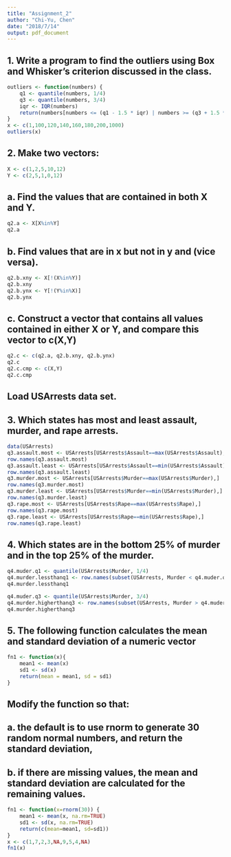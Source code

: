 ```yaml
---
title: "Assignment_2"
author: "Chi-Yu, Chen"
date: "2018/7/14"
output: pdf_document
---
```


## 1. Write a program to find the outliers using Box and Whisker’s criterion discussed in the class.

```r
outliers <- function(numbers) {
    q1 <- quantile(numbers, 1/4)
    q3 <- quantile(numbers, 3/4)
    iqr <- IQR(numbers)
    return(numbers[numbers <= (q1 - 1.5 * iqr) | numbers >= (q3 + 1.5 * iqr)])
}
x <- c(1,100,120,140,160,180,200,1000)
outliers(x)
```

## 2. Make two vectors:
```r
X <- c(1,2,5,10,12)
Y <- c(2,5,1,0,12)
```
##   a. Find the values that are contained in both X and Y.

```r
q2.a <- X[X%in%Y]
q2.a
```

##   b. Find values that are in x but not in y and (vice versa).

```r
q2.b.xny <- X[!(X%in%Y)]
q2.b.xny
q2.b.ynx <- Y[!(Y%in%X)]
q2.b.ynx
```

##   c. Construct a vector that contains all values contained in either X or Y, and compare this vector to c(X,Y)

```r
q2.c <- c(q2.a, q2.b.xny, q2.b.ynx)
q2.c
q2.c.cmp <- c(X,Y)
q2.c.cmp
```

## Load USArrests data set.
## 3. Which states has most and least assault, murder, and rape arrests.

```r
data(USArrests)
q3.assault.most <- USArrests[USArrests$Assault==max(USArrests$Assault),]
row.names(q3.assault.most)
q3.assault.least <- USArrests[USArrests$Assault==min(USArrests$Assault),]
row.names(q3.assault.least)
q3.murder.most <- USArrests[USArrests$Murder==max(USArrests$Murder),]
row.names(q3.murder.most)
q3.murder.least <- USArrests[USArrests$Murder==min(USArrests$Murder),]
row.names(q3.murder.least)
q3.rape.most <- USArrests[USArrests$Rape==max(USArrests$Rape),]
row.names(q3.rape.most)
q3.rape.least <- USArrests[USArrests$Rape==min(USArrests$Rape),]
row.names(q3.rape.least) 
```

## 4. Which states are in the bottom 25% of murder and in the top 25% of the murder.

```r
q4.muder.q1 <- quantile(USArrests$Murder, 1/4)
q4.murder.lessthanq1 <- row.names(subset(USArrests, Murder < q4.muder.q1))
q4.murder.lessthanq1
```

```r
q4.muder.q3 <- quantile(USArrests$Murder, 3/4)
q4.murder.higherthanq3 <- row.names(subset(USArrests, Murder > q4.muder.q3))
q4.murder.higherthanq3
```

## 5. The following function calculates the mean and standard deviation of a numeric vector
```r
fn1 <- function(x){
    mean1 <- mean(x)
    sd1 <- sd(x)
    return(mean = mean1, sd = sd1)
}
```
##   Modify the function so that: 
##   a. the default is to use rnorm to generate 30  random normal numbers, and return the standard deviation, 
##   b. if there are missing values, the mean and standard deviation are calculated for the remaining values.
      
```r
fn1 <- function(x=rnorm(30)) {
    mean1 <- mean(x, na.rm=TRUE)
    sd1 <- sd(x, na.rm=TRUE)
    return(c(mean=mean1, sd=sd1))
}
x <- c(1,7,2,3,NA,9,5,4,NA)
fn1(x)
```
